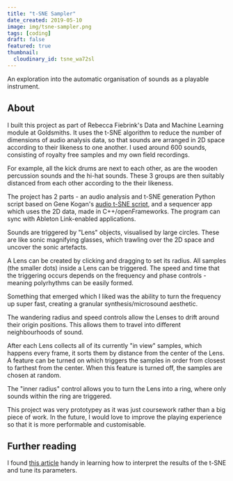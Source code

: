 ```yaml
---
title: "t-SNE Sampler"
date_created: 2019-05-10
image: img/tsne-sampler.png
tags: [coding]
draft: false
featured: true
thumbnail:
  cloudinary_id: tsne_wa72sl
---
```


An exploration into the automatic organisation of sounds as a playable instrument.

<VimeoPlayer videoId="335258061" />

## About

I built this project as part of Rebecca Fiebrink's Data and Machine Learning module at Goldsmiths. It uses the t-SNE algorithm to reduce the number of dimensions of audio analysis data, so that sounds are arranged in 2D space according to their likeness to one another. I used around 600 sounds, consisting of royalty free samples and my own field recordings.

For example, all the kick drums are next to each other, as are the wooden percussion sounds and the hi-hat sounds. These 3 groups are then suitably distanced from each other according to the their likeness.

The project has 2 parts - an audio analysis and t-SNE generation Python script based on Gene Kogan's [audio t-SNE script](https://github.com/ml4a/ml4a-guides/blob/master/notebooks/audio-tsne.ipynb), and a sequencer app which uses the 2D data, made in C++/openFrameworks. The program can sync with Ableton Link-enabled applications.

Sounds are triggered by "Lens" objects, visualised by large circles. These are like sonic magnifying glasses, which trawling over the 2D space and uncover the sonic artefacts.

A Lens can be created by clicking and dragging to set its radius. All samples (the smaller dots) inside a Lens can be triggered. The speed and time that the triggering occurs depends on the frequency and phase controls - meaning polyrhythms can be easily formed.

Something that emerged which I liked was the ability to turn the frequency up super fast, creating a granular synthesis/microsound aesthetic.

The wandering radius and speed controls allow the Lenses to drift around their origin positions. This allows them to travel into different neighbourhoods of sound.

After each Lens collects all of its currently "in view" samples, which happens every frame, it sorts them by distance from the center of the Lens. A feature can be turned on which triggers the samples in order from closest to farthest from the center. When this feature is turned off, the samples are chosen at random.

The "inner radius" control allows you to turn the Lens into a ring, where only sounds within the ring are triggered.

This project was very prototypey as it was just coursework rather than a big piece of work. In the future, I would love to improve the playing experience so that it is more performable and customisable.

## Further reading

I found [this article](https://distill.pub/2016/misread-tsne/) handy in learning how to interpret the results of the t-SNE and tune its parameters.
